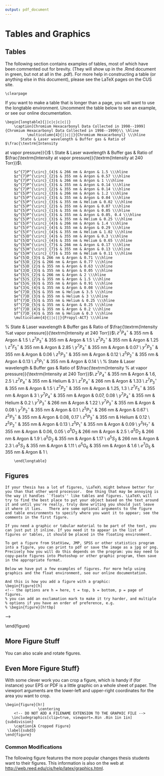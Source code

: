 ```yaml
---
output: pdf_document
---
```


# Tables and Graphics

## Tables

The following section contains examples of tables, most of which have been commented out for brevity. (They will show up in the .Rmd document in green, but not at all in the .pdf). For more help in constructing a table (or anything else in this document), please see the LaTeX pages on the CUS site.

\begin{table}[htp] <!-- begins the table floating environment. This enables LaTeX to fit the table where it works best and lets you add a caption. -->
\caption[Correlation of Inheritance Factors between Parents and Child]{Correlation of Inheritance Factors between Parents and Child}
<!-- The words in square brackets of the caption command end up in the Table of Tables. The words in curly braces are the caption directly over the table. -->
\begin{center}
<!-- makes the table centered -->
\begin{tabular}{c c c c}
% the tabular environment is used to make the table itself. The {c c c c} specify that the table will have four columns and they will all be center-aligned. You can make the cell contents left aligned by replacing the Cs with Ls or right aligned by using Rs instead. Add more letters for more columns, and pipes (the vertical line above the backslash) for vertical lines. Another useful type of column is the p{width} column, which forces text to wrap within whatever width you specify e.g. p{1in}. Text will wrap badly in narrow columns though, so beware.
\toprule % a horizontal line, slightly thicker than \hline, depends on the booktabs package
  Factors &  Correlation between Parents \& Child & Inherited \\ % the first row of the table. Separate columns with ampersands and end the line with two backslashes. An environment begun in one cell will not carry over to adjacent rows.
  \midrule % another horizontal line
	Education 				& -0.49 & Yes 	 \\ % another row
	Socio-Economic Status 	& 0.28 	& Slight \\
	Income 					& 0.08 	& No	 \\
	Family Size 			& 0.19 	& Slight \\
	Occupational Prestige 	& 0.21 	& Slight \\
\bottomrule % yet another horizontal line
\end{tabular}
\end{center}
\label{inheritance} % labels are useful when you have more than one table or figure in your document. See our online documentation for more on this.
\end{table}

	\clearpage
<!-- 
\clearpage ends the page, and also dumps out all floats.
 Floats are things like tables and figures.
-->

If you want to make a table that is longer than a page, you will want to use the longtable environment. Uncomment the table below to see an example, or see our online documentation.

<!--
An example of a long table, with headers that repeat on each subsequent page: Results from the summers of 1998 and 1999 work at Reed College done by Grace Brannigan, Robert Holiday and Lien Ngo in 1998 and Kate Brown and Christina Inman in 1999.
-->

	\begin{longtable}{||c|c|c|c||}
	 	\caption[Chromium Hexacarbonyl Data Collected in 1998--1999]{Chromium Hexacarbonyl Data Collected in 1998--1999}\\ \hline
	    	  \multicolumn{4}{||c||}{Chromium Hexacarbonyl} \\\hline
		   State & Laser wavelength & Buffer gas & Ratio of $\frac{\textrm{Intensity
at vapor pressure}}{\textrm{Intensity at 240 Torr}}$ \\ \hline
		  \endfirsthead
		\hline     State & Laser wavelength & Buffer gas & Ratio of
$\frac{\textrm{Intensity at vapor pressure}}{\textrm{Intensity at 240 Torr}}$\\
\hline
		    \endhead

	    $z^{7}P^{\circ}_{4}$ & 266 nm & Argon & 1.5 \\\hline
	    $z^{7}P^{\circ}_{2}$ & 355 nm & Argon & 0.57 \\\hline
	    $y^{7}P^{\circ}_{3}$ & 266 nm & Argon & 1 \\\hline
	    $y^{7}P^{\circ}_{3}$ & 355 nm & Argon & 0.14 \\\hline
	    $y^{7}P^{\circ}_{2}$ & 355 nm & Argon & 0.14 \\\hline
	    $z^{5}P^{\circ}_{3}$ & 266 nm & Argon & 1.2 \\\hline
	    $z^{5}P^{\circ}_{3}$ & 355 nm & Argon & 0.04 \\\hline
	    $z^{5}P^{\circ}_{3}$ & 355 nm & Helium & 0.02 \\\hline
	    $z^{5}P^{\circ}_{2}$ & 355 nm & Argon & 0.07 \\\hline
	    $z^{5}P^{\circ}_{1}$ & 355 nm & Argon & 0.05 \\\hline
	    $y^{5}P^{\circ}_{3}$ & 355 nm & Argon & 0.05, 0.4 \\\hline
	    $y^{5}P^{\circ}_{3}$ & 355 nm & Helium & 0.25 \\\hline
	    $z^{5}F^{\circ}_{4}$ & 266 nm & Argon & 1.4 \\\hline
	    $z^{5}F^{\circ}_{4}$ & 355 nm & Argon & 0.29 \\\hline
	    $z^{5}F^{\circ}_{4}$ & 355 nm & Helium & 1.02 \\\hline
	    $z^{5}D^{\circ}_{4}$ & 355 nm & Argon & 0.3 \\\hline
	    $z^{5}D^{\circ}_{4}$ & 355 nm & Helium & 0.65 \\\hline
	    $y^{5}H^{\circ}_{7}$ & 266 nm & Argon & 0.17 \\\hline
	    $y^{5}H^{\circ}_{7}$ & 355 nm & Argon & 0.13 \\\hline
	    $y^{5}H^{\circ}_{7}$ & 355 nm & Helium & 0.11 \\\hline
	    $a^{5}D_{3}$ & 266 nm & Argon & 0.71 \\\hline
	    $a^{5}D_{2}$ & 266 nm & Argon & 0.77 \\\hline
	    $a^{5}D_{2}$ & 355 nm & Argon & 0.63 \\\hline
	    $a^{3}D_{3}$ & 355 nm & Argon & 0.05 \\\hline
	    $a^{5}S_{2}$ & 266 nm & Argon & 2 \\\hline
	    $a^{5}S_{2}$ & 355 nm & Argon & 1.5 \\\hline
	    $a^{5}G_{6}$ & 355 nm & Argon & 0.91 \\\hline
	    $a^{3}G_{4}$ & 355 nm & Argon & 0.08 \\\hline
	    $e^{7}D_{5}$ & 355 nm & Helium & 3.5 \\\hline
	    $e^{7}D_{3}$ & 355 nm & Helium & 3 \\\hline
	    $f^{7}D_{5}$ & 355 nm & Helium & 0.25 \\\hline
	    $f^{7}D_{5}$ & 355 nm & Argon & 0.25 \\\hline
	    $f^{7}D_{4}$ & 355 nm & Argon & 0.2 \\\hline
	    $f^{7}D_{4}$ & 355 nm & Helium & 0.3 \\\hline
	    \multicolumn{4}{||c||}{Propyl-ACT} \\\hline
%	    State & Laser wavelength & Buffer gas & Ratio of $\frac{\textrm{Intensity
%at vapor pressure}}{\textrm{Intensity at 240 Torr}}$\\ \hline
	    $z^{7}P^{\circ}_{4}$ & 355 nm & Argon & 1.5 \\\hline
	    $z^{7}P^{\circ}_{3}$ & 355 nm & Argon & 1.5 \\\hline
	    $z^{7}P^{\circ}_{2}$ & 355 nm & Argon & 1.25 \\\hline
	    $z^{7}F^{\circ}_{5}$ & 355 nm & Argon & 2.85 \\\hline
	    $y^{7}P^{\circ}_{4}$ & 355 nm & Argon & 0.07 \\\hline
	    $y^{7}P^{\circ}_{3}$ & 355 nm & Argon & 0.06 \\\hline
	    $z^{5}P^{\circ}_{3}$ & 355 nm & Argon & 0.12 \\\hline
	    $z^{5}P^{\circ}_{2}$ & 355 nm & Argon & 0.13 \\\hline
	    $z^{5}P^{\circ}_{1}$ & 355 nm & Argon & 0.14 \\\hline
	    \multicolumn{4}{||c||}{Methyl-ACT} \\\hline
%	    State & Laser wavelength & Buffer gas & Ratio of $\frac{\textrm{Intensity
% at vapor pressure}}{\textrm{Intensity at 240 Torr}}$\\ \hline
	    $z^{7}P^{\circ}_{4}$ & 355 nm & Argon & 1.6, 2.5 \\\hline
	    $z^{7}P^{\circ}_{4}$ & 355 nm & Helium & 3 \\\hline
	    $z^{7}P^{\circ}_{4}$ & 266 nm & Argon & 1.33 \\\hline
	    $z^{7}P^{\circ}_{3}$ & 355 nm & Argon & 1.5 \\\hline
	    $z^{7}P^{\circ}_{2}$ & 355 nm & Argon & 1.25, 1.3 \\\hline
	    $z^{7}F^{\circ}_{5}$ & 355 nm & Argon & 3 \\\hline
	    $y^{7}P^{\circ}_{4}$ & 355 nm & Argon & 0.07, 0.08 \\\hline
	    $y^{7}P^{\circ}_{4}$ & 355 nm & Helium & 0.2 \\\hline
	    $y^{7}P^{\circ}_{3}$ & 266 nm & Argon & 1.22 \\\hline
	    $y^{7}P^{\circ}_{3}$ & 355 nm & Argon & 0.08 \\\hline
	    $y^{7}P^{\circ}_{2}$ & 355 nm & Argon & 0.1 \\\hline
	    $z^{5}P^{\circ}_{3}$ & 266 nm & Argon & 0.67 \\\hline
	    $z^{5}P^{\circ}_{3}$ & 355 nm & Argon & 0.08, 0.17 \\\hline
	    $z^{5}P^{\circ}_{3}$ & 355 nm & Helium & 0.12 \\\hline
	    $z^{5}P^{\circ}_{2}$ & 355 nm & Argon & 0.13 \\\hline
	    $z^{5}P^{\circ}_{1}$ & 355 nm & Argon & 0.09 \\\hline
	    $y^{5}H^{\circ}_{7}$ & 355 nm & Argon & 0.06, 0.05 \\\hline
	    $a^{5}D_{3}$ & 266 nm & Argon & 2.5 \\\hline
	    $a^{5}D_{2}$ & 266 nm & Argon & 1.9 \\\hline
	    $a^{5}D_{2}$ & 355 nm & Argon & 1.17 \\\hline
	    $a^{5}S_{2}$ & 266 nm & Argon & 2.3 \\\hline
	    $a^{5}S_{2}$ & 355 nm & Argon & 1.11 \\\hline
	    $a^{5}G_{6}$ & 355 nm & Argon & 1.6 \\\hline
	    $e^{7}D_{5}$ & 355 nm & Argon & 1 \\\hline

		\end{longtable}


## Figures

	If your thesis has a lot of figures, \LaTeX\ might behave better for you than that other word processor.  One thing that may be annoying is the way it handles ``floats'' like tables and figures. \LaTeX\ will try to find the best place to put your object based on the text around it and until you're really, truly done writing you should just leave it where it lies.   There are some optional arguments to the figure and table environments to specify where you want it to appear; see the comments in the first figure.

	If you need a graphic or tabular material to be part of the text, you can just put it inline. If you need it to appear in the list of figures or tables, it should be placed in the floating environment.

	To get a figure from StatView, JMP, SPSS or other statistics program into a figure, you can print to pdf or save the image as a jpg or png. Precisely how you will do this depends on the program: you may need to copy-paste figures into Photoshop or other graphic program, then save in the appropriate format.

	Below we have put a few examples of figures. For more help using graphics and the float environment, see our online documentation.

	And this is how you add a figure with a graphic:
	\begin{figure}[h]
	<!-- the options are h = here, t = top, b = bottom, p = page of figures.
	% you can add an exclamation mark to make it try harder, and multiple
	% options if you have an order of preference, e.g.
	% \begin{figure}[h!tbp]
  -->
	       \centering
	    <!-- DO NOT ADD A FILENAME EXTENSION TO THE GRAPHIC FILE -->
	    \includegraphics{subdivision}
	     \caption{A Figure}
	 \label{subd}
	\end{figure}

\clearpage <!--starts a new page and stops trying to place floats such as tables and figures -->

## More Figure Stuff
You can also scale and rotate figures.
 	\begin{figure}[h!]

	       \centering
	    <!-- DO NOT ADD A FILENAME EXTENSION TO THE GRAPHIC FILE -->
	    \includegraphics[scale=0.5,angle=180]{subdivision}
	    <!--
	    if your figure shows up not where you want it, it may just be too big to fit. You can use the scale argument to shrink it, e.g. scale=0.85 is 85 percent of the original size.
	    -->
	     \caption{A Smaller Figure, Flipped Upside Down}
	 \label{subd2}
	\end{figure}

## Even More Figure Stuff}

With some clever work you can crop a figure, which is handy if (for instance) your EPS or PDF is a little graphic on a whole sheet of paper. The viewport arguments are the lower-left and upper-right coordinates for the area you want to crop.

 	\begin{figure}[h!]
	    	       \centering
	    <!-- DO NOT ADD A FILENAME EXTENSION TO THE GRAPHIC FILE -->
	   \includegraphics[clip=true, viewport=.0in .0in 1in 1in]{subdivision}
	    \caption{A Cropped Figure}
	 \label{subd3}
	\end{figure}

### Common Modifications
The following figure features the more popular changes thesis students want to their figures. This information is also on the web at <http://web.reed.edu/cis/help/latex/graphics.html>.
  <!--  \renewcommand{\thefigure}{0.\arabic{figure}} 	% Renumbers the figure to the type 0.x
    \addtocounter{figure}{4} 						% starts the figure numbering at 4 -->
    \begin{figure}[htbp]
    \begin{center}
   \includegraphics[scale=0.5]{subdivision}
    \caption[Subdivision of arc segments]{\footnotesize{Subdivision of arc segments. You can see that $ p_3 = p_6^\prime$.}} %the special ToC caption is in square brackets. The \footnotesize makes the figure caption smaller
    \label{barplot}
    \end{center}
    \end{figure}
